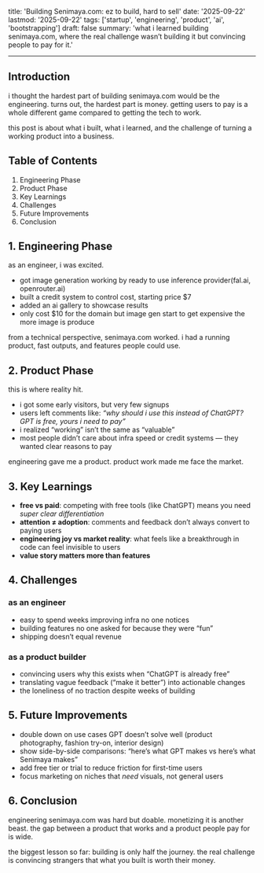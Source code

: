 title: 'Building Senimaya.com: ez to build, hard to sell'
date: '2025-09-22'
lastmod: '2025-09-22'
tags: ['startup', 'engineering', 'product', 'ai', 'bootstrapping']
draft: false
summary: 'what i learned building senimaya.com, where the real challenge wasn’t building it but convincing people to pay for it.'

---

## Introduction

i thought the hardest part of building senimaya.com would be the engineering. turns out, the hardest part is money. getting users to pay is a whole different game compared to getting the tech to work.

this post is about what i built, what i learned, and the challenge of turning a working product into a business.

## Table of Contents

1. Engineering Phase
2. Product Phase
3. Key Learnings
4. Challenges
5. Future Improvements
6. Conclusion

## 1. Engineering Phase

as an engineer, i was excited.

- got image generation working by ready to use inference provider(fal.ai, openrouter.ai)
- built a credit system to control cost, starting price $7
- added an ai gallery to showcase results
- only cost $10 for the domain but image gen start to get expensive the more image is produce

from a technical perspective, senimaya.com worked. i had a running product, fast outputs, and features people could use.

## 2. Product Phase

this is where reality hit.

- i got some early visitors, but very few signups
- users left comments like: _“why should i use this instead of ChatGPT? GPT is free, yours i need to pay”_
- i realized “working” isn’t the same as “valuable”
- most people didn’t care about infra speed or credit systems — they wanted clear reasons to pay

engineering gave me a product. product work made me face the market.

## 3. Key Learnings

- **free vs paid**: competing with free tools (like ChatGPT) means you need _super clear differentiation_
- **attention ≠ adoption**: comments and feedback don’t always convert to paying users
- **engineering joy vs market reality**: what feels like a breakthrough in code can feel invisible to users
- **value story matters more than features**

## 4. Challenges

### as an engineer

- easy to spend weeks improving infra no one notices
- building features no one asked for because they were “fun”
- shipping doesn’t equal revenue

### as a product builder

- convincing users why this exists when “ChatGPT is already free”
- translating vague feedback (“make it better”) into actionable changes
- the loneliness of no traction despite weeks of building

## 5. Future Improvements

- double down on use cases GPT doesn’t solve well (product photography, fashion try-on, interior design)
- show side-by-side comparisons: “here’s what GPT makes vs here’s what Senimaya makes”
- add free tier or trial to reduce friction for first-time users
- focus marketing on niches that _need_ visuals, not general users

## 6. Conclusion

engineering senimaya.com was hard but doable. monetizing it is another beast. the gap between a product that works and a product people pay for is wide.

the biggest lesson so far: building is only half the journey. the real challenge is convincing strangers that what you built is worth their money.
